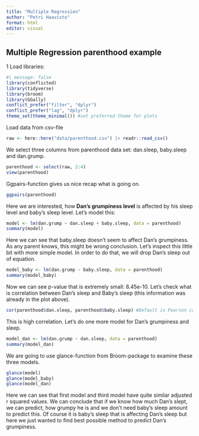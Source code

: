 ```yaml
---
title: "Multiple Regression"
author: "Petri Haavisto"
format: html
editor: visual
---
```


## Multiple Regression parenthood example

1 Load libraries:

```r
#| message: false
library(conflicted)  
library(tidyverse)
library(broom)
library(GGally)
conflict_prefer("filter", "dplyr")
conflict_prefer("lag", "dplyr")
theme_set(theme_minimal()) #set preferred theme for plots
```

Load data from csv-file

```r
raw <- here::here("data/parenthood.csv") |> readr::read_csv()
```

We select three columns from parenthood data set: dan.sleep, baby.sleep and dan.grump.

```r
parenthood <- select(raw, 2:4)
view(parenthood)
```

Ggpairs-function gives us nice recap what is going on.

```r
ggpairs(parenthood)
```

Here we are interested, how **Dan's grumpiness level** is affected by his sleep level and baby's sleep level. Let's model this:

```r
model <- lm(dan.grump ~ dan.sleep + baby.sleep, data = parenthood)
summary(model)
```

Here we can see that baby.sleep doesn't seem to affect Dan's grumpiness. As any parent knows, this might be wrong conclusion. Let's inspect this little bit with more simple model. In order to do that, we will drop Dan's sleep out of equation.

```r
model_baby <- lm(dan.grump ~ baby.sleep, data = parenthood)
summary(model_baby)
```

Now we can see p-value that is extremely small: 8.45e-10. Let's check what is correlation between Dan's sleep and Baby's sleep (this information was already in the plot above).

```r
cor(parenthood$dan.sleep, parenthood$baby.sleep) #Default is Pearson correlation coefficient
```

This is high correlation. Let's do one more model for Dan's grumpiness and sleep.

```r
model_dan <- lm(dan.grump ~ dan.sleep, data = parenthood)
summary(model_dan)
```

We are going to use glance-function from Broom-package to examine these three models.

```r
glance(model)
glance(model_baby)
glance(model_dan)
```

Here we can see that first model and third model have quite similar adjusted r squared values. We can conclude that if we know how much Dan's slept, we can predict, how grumpy he is and we don't need baby's sleep amount to predict this. Of course it is baby's sleep that is affecting Dan's sleep but here we just wanted to find best possible method to predict Dan's grumpiness.
